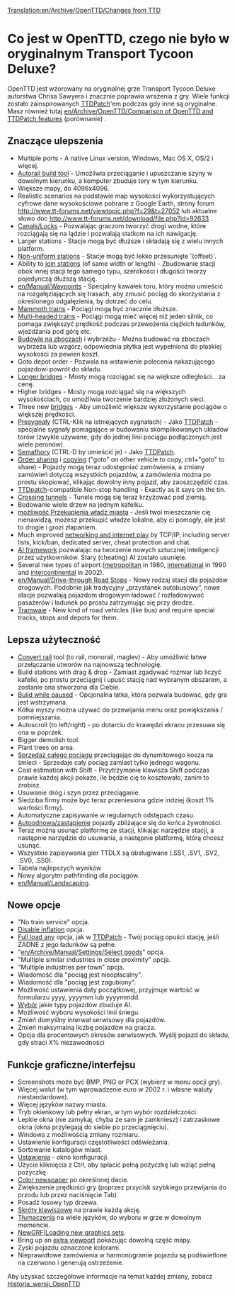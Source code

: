 [[Translation:en/Archive/OpenTTD/Changes from TTD]]

=Co jest w OpenTTD, czego nie było w oryginalnym Transport Tycoon Deluxe?=

OpenTTD jest wzorowany na oryginalnej grze Transport Tycoon Deluxe autorstwa Chrisa Sawyera i znacznie poprawia wrażenia z gry. Wiele funkcji zostało zainspirowanych [http://www.ttdpatch.net/ TTDPatch]'em podczas gdy inne są oryginalne. Masz również tutaj [[en/Archive/OpenTTD/Comparison of OpenTTD and TTDPatch features]] (porównanie) .

==Znaczące ulepszenia==

* Multiple ports - A native Linux version, Windows, Mac OS X, OS/2 i więcej.
* [[en/Archive/Manual/Autorail|Autorail build tool]] - Umożliwia przeciąganie i upuszczanie szyny w dowolnym kierunku, a komputer zbuduje tory w tym kierunku.
* Większe mapy, do 4096x4096.
* Realistic scenarios na podstawie map wysokości wykorzystujących cyfrowe dane wysokościowe pobrane z Google Earth, strony forum http://www.tt-forums.net/viewtopic.php?f=29&t=27052  lub aktualne słowo doc http://www.tt-forums.net/download/file.php?id=92633 .
* [[en/Manual/Water Transport Tiles|Canals/Locks]] - Pozwalając graczom tworzyć drogi wodne, które rozciągają się na lądzie i pozwalają statkom na ich nawigację.
* Larger stations - Stacje mogą być dłuższe i składają się z wielu innych platform.
* [[en/Archive/Manual/Settings/Nonuniform stations|Non-uniform stations]] - Stacje mogą być lekko przesunięte '(offset)'.
* Ability to [[en/Archive/Manual/Settings/Join train stations|join stations]] (of same width or length) - Zbudowanie stacji obok innej stacji tego samego typu, szerokości i długości tworzy pojedynczą dłuższą stację.
* [[en/Manual/Waypoints]] - Specjalny kawałek toru, który można umieścić na rozgałęziających się trasach, aby zmusić pociąg do skorzystania z określonego odgałęzienia, by dotrzeć do celu.
* [[en/Archive/Manual/Settings/Mammoth trains|Mammoth trains]] - Pociągi mogą być znacznie dłuższe.
* [[en/Archive/Manual/Multiheaded trains|Multi-headed trains]] - Pociągi mogą mieć więcej niż jeden silnik, co pomaga zwiększyć prędkość podczas przewożenia ciężkich ładunków, wjeżdżania pod górę etc.
* [[en/Archive/Manual/Settings/Build on slopes|Budowle na zboczach]] i wybrzeżu - Można budować na zboczach wybrzeża lub wzgórz; odpowiednia płytka jest wypełniona do płaskiej wysokości za pewien koszt.
* Goto depot order - Pozwala na wstawienie polecenia nakazującego pojazdowi powrót do składu.
* [[en/Archive/Manual/Settings/Longer bridges|Longer bridges]] - Mosty mogą rozciągać się na większe odległości... za cenę.
* Higher bridges - Mosty mogą rozciągać się na większych wysokościach, co umożliwia tworzenie bardziej złożonych sieci.
* Three new [[en/Manual/Bridges|bridges]] - Aby umożliwić większe wykorzystanie pociągów o większej prędkości.
* [[pl/Manual/Sygnalizacja#pre-sygnaly|Presygnały]] (CTRL-Klik na istniejących sygnałach) - Jako [http://www.ttdpatch.net/ TTDPatch] - specjalne sygnały pomagające w budowaniu skomplikowanych układów torów (zwykle używane, gdy do jednej linii pociągu podłączonych jest wiele peronów).
* [[pl/Manual/Sygnalizacja#semafory|Semafhory]] (CTRL-D by umieścić je) - Jako [http://www.ttdpatch.net/ TTDPatch].
* [[en/Manual/Orders#shared-orders|Order sharing]] i [[en/Manual/Orders#copy-orders|copying]] ("goto" on other vehicle to copy, ctrl+"goto" to share) - Pojazdy mogą teraz udostępniać zamówienia, a zmiany zamówień dotyczą wszystkich pojazdów, a zamówienia można po prostu skopiować, klikając dowolny inny pojazd, aby zaoszczędzić czas.
* [http://www.ttdpatch.net/ TTDpatch]-compatible Non-stop handling - Exactly as it says on the tin.
* [[en/Archive/Manual/Crossing tunnels|Crossing tunnels]] - Tunele mogą się teraz krzyżować pod ziemią.
* Bodowanie wiele drzew na jednym kafelku.
* [[en/Archive/Manual/Settings/Bribe authority|możliwość Przekupienia władz miasta]] - Jeśli twoi mieszczanie cię nienawidzą, możesz przekupić władze lokalne, aby ci pomogły, ale jest to drogie i grozi złapaniem.
* Much improved [[en/Manual/Multiplayer|networking and internet play]] by TCP/IP, including server lists, kick/ban, dedicated server, cheat protection and chat.
* [[pl/Development/Script/Main Page|AI framework]] pozwalając na tworzenie nowych sztucznej inteligencji przez użytkowników. Stary (cheating) AI zostało usunięte.
* Several new types of airport ([[en/Manual/Airports#metropolitan-airport|metropolitan]] in 1980, [[en/Manual/Airports#international-airport|international]] in 1990 and [[en/Manual/Airports#intercontinental-airport|intercontinental]] in 2002).
* [[en/Manual/Drive-through Road Stops]] - Nowy rodzaj stacji dla pojazdów drogowych. Podobnie jak tradycyjny „przystanek autobusowy”, nowe stacje pozwalają pojazdom drogowym ładować / rozładowywać pasażerów i ładunek po prostu zatrzymując się przy drodze.
* [[pl/Manual/Linie tramwajowe|Tramwaje]] - New kind of road vehicles (like bus) and require special tracks, stops and depots for them.

==Lepsza użyteczność==

* [[en/Manual/Convert rail|Convert rail]] tool (to rail, monorail, maglev) - Aby umożliwić łatwe przełączanie utworów na najnowszą technologię.
* Build stations with drag & drop - Zamiast zgadywać rozmiar lub liczyć kafelki, po prostu przeciągnij i upuść stację nad wybranym obszarem, a zostanie ona stworzona dla Ciebie.
* [[en/Archive/Manual/Settings/Build in pause|Build while paused]] - Opcjonalna łatka, która pozwala budować, gdy gra jest wstrzymana.
* Kółka myszy można używać do przewijania menu oraz powiększania / pomniejszania.
* Autoscroll (to left/right) - po dotarciu do krawędzi ekranu przesuwa się ona w poprzek.
* Bigger demolish tool.
* Plant trees on area.
* [[en/Manual/Sell entire train|Sprzedaż całego pociągu]] przeciągając do dynamitowego kosza na śmieci - Sprzedaje cały pociąg zamiast tylko jednego wagonu.
* Cost estimation with Shift - Przytrzymanie klawisza Shift podczas prawie każdej akcji pokaże, ile będzie cię to kosztowało, zanim to zrobisz.
* Usuwanie dróg i szyn przez przeciąganie.
* Siedziba firmy może być teraz przeniesiona gdzie indziej (koszt 1% wartości firmy).
* Automatyczne zapisywanie w regularnych odstępach czasu.
* [[en/Archive/Manual/Settings/Advanced Settings/Vehicles|Autoodnowa/zastąpienie]] pojazdy zbliżające się do końca żywotności.
* Teraz można usunąć platformę ze stacji, klikając narzędzie stacji, a następnie narzędzie do usuwania, a następnie platformę, którą chcesz usunąć.
* Wszystkie zapisywania gier TTDLX są obsługiwane (.SS1, .SV1, .SV2, .SV0, .SS0). 
* Tabela najlepszych wyników
* Nowy algorytm pathfinding dla pociągów.
* [[en/Manual/Landscaping]].

==Nowe opcje==

* "No train service" opcja.
* [[en/Archive/Manual/Settings/Disable inflation|Disable inflation]] opcja.
* [[en/Archive/Manual/Settings/Full load any cargo|Full load any]] opcja, jak w [http://www.ttdpatch.net/ TTDPatch] - Twój pociąg opuści stację, jeśli ŻADNE z jego ładunków są pełne.
* "[[en/Archive/Manual/Settings/Select goods]]" opcja.
* "Multiple similar industries in close proximity" opcja.
* "Multiple industries per town" opcja.
* Wiadomość dla "pociąg jest nieopłacalny".
* Wiadomość dla "pociąg jest zagubiony".
* Możliwość ustawienia daty początkowej, przyjmuje wartość w formularzu yyyy, yyyymm lub yyyymmdd.
* [[en/Archive/Manual/Settings/Disable AI vehicles|Wybór]] jakie typy pojazdów zbuduje AI.
* Możliwość wyboru wysokości linii śniegu.
* Zmień domyślny interwał serwisowy dla pojazdów.
* Zmień maksymalną liczbę pojazdów na gracza.
* Opcja dla procentowych okresów serwisowych. Wyślij pojazd do składu, gdy straci X% niezawodności

==Funkcje graficzne/interfejsu==

* Screenshots może być BMP, PNG or PCX (wybierz w menu opcji gry).
* Więcej walut (w tym wprowadzenie euro w 2002 r. i własne waluty niestandardowe).
* Więcej języków nazwy miasta.
* Tryb okienkowy lub pełny ekran, w tym wybór rozdzielczości.
* Lepkie okna (nie zamykaj, chyba że sam je zamkniesz) i zatrzaskowe okna (okna przylegają do siebie po przeciągnięciu).
* Windows z możliwością zmiany rozmiaru.
* Ustawienie konfiguracji częstotliwości odświeżania.
* Sortowanie katalogów miast.
* [[pl/Archive/Manual/Settings/Ustawienia|Ustawienia]] - okno konfiguracji.
* Użycie kliknięcia z Ctrl, aby spłacić pełną pożyczkę lub wziąć pełną pożyczkę.
* [[en/Archive/Manual/Settings/Coloured newspaper|Color newspaper]] po określonej dacie.
* Zwiększenie prędkości gry (poprzez przycisk szybkiego przewijania do przodu lub przez naciśnięcie Tab).
* Posadź losowy typ drzewa.
* [[pl/Manual/Skróty klawiszowe|Skróty klawiszowe]] na prawie każdą akcję.
* [[pl/Archive/Community/Internacjonalizacja|Tłumaczenia]] na wiele języków, do wyboru w grze w dowolnym momencie.
* [[pl/Manual/NewGRF|NewGRF|Loading new graphics sets]].
* Bring up an [[en/Manual/Extra Viewport|extra viewport]] pokazując dowolną część mapy.
* Zyski pojazdu oznaczone kolorami.
* Nieprawidłowe zamówienia w harmonogramie pojazdu są podświetlone na czerwono i generują ostrzeżenie.

Aby uzyskać szczegółowe informacje na temat każdej zmiany, zobacz [[pl/Archive/OpenTTD/Main Page|Historia_wersji_OpenTTD]]